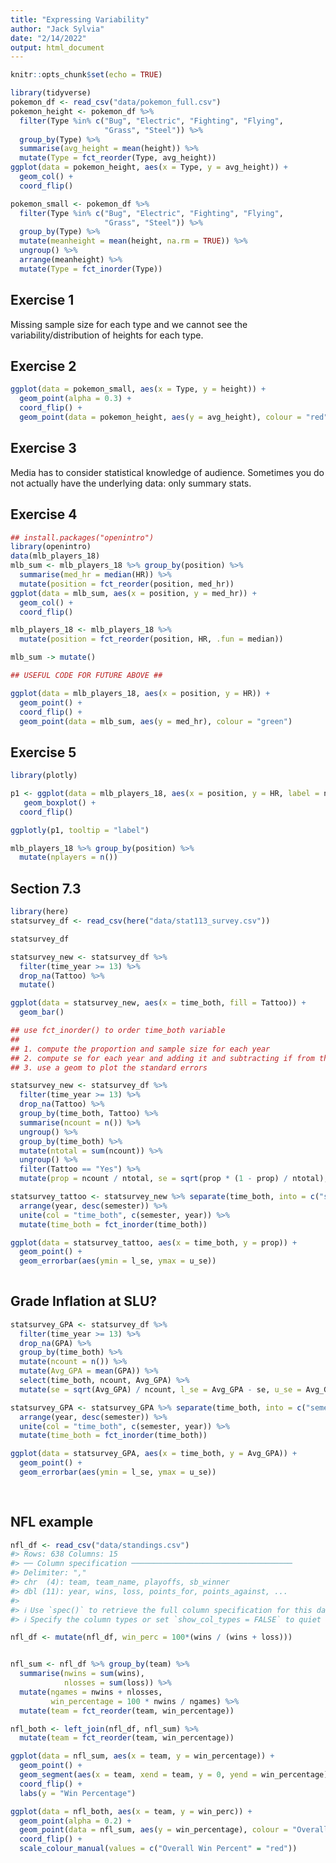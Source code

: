 ```yaml
---
title: "Expressing Variability"
author: "Jack Sylvia"
date: "2/14/2022"
output: html_document
---
```


```r
knitr::opts_chunk$set(echo = TRUE)
```

```r
library(tidyverse)
pokemon_df <- read_csv("data/pokemon_full.csv")
pokemon_height <- pokemon_df %>% 
  filter(Type %in% c("Bug", "Electric", "Fighting", "Flying",
                     "Grass", "Steel")) %>%
  group_by(Type) %>%
  summarise(avg_height = mean(height)) %>%
  mutate(Type = fct_reorder(Type, avg_height))
ggplot(data = pokemon_height, aes(x = Type, y = avg_height)) +
  geom_col() +
  coord_flip()

pokemon_small <- pokemon_df %>% 
  filter(Type %in% c("Bug", "Electric", "Fighting", "Flying",
                     "Grass", "Steel")) %>%
  group_by(Type) %>%
  mutate(meanheight = mean(height, na.rm = TRUE)) %>%
  ungroup() %>%
  arrange(meanheight) %>%
  mutate(Type = fct_inorder(Type))
```

## Exercise 1

Missing sample size for each type and we cannot see the variability/distribution of heights for each type.

## Exercise 2

```r
ggplot(data = pokemon_small, aes(x = Type, y = height)) +
  geom_point(alpha = 0.3) +
  coord_flip() +
  geom_point(data = pokemon_height, aes(y = avg_height), colour = "red")
```

## Exercise 3

Media has to consider statistical knowledge of audience. Sometimes you do not actually have the underlying data: only summary stats.

## Exercise 4

```r
## install.packages("openintro")
library(openintro)
data(mlb_players_18)
mlb_sum <- mlb_players_18 %>% group_by(position) %>%
  summarise(med_hr = median(HR)) %>%
  mutate(position = fct_reorder(position, med_hr))
ggplot(data = mlb_sum, aes(x = position, y = med_hr)) +
  geom_col() +
  coord_flip()

```

```r
mlb_players_18 <- mlb_players_18 %>%
  mutate(position = fct_reorder(position, HR, .fun = median))

mlb_sum -> mutate()

## USEFUL CODE FOR FUTURE ABOVE ##

ggplot(data = mlb_players_18, aes(x = position, y = HR)) +
  geom_point() +
  coord_flip() +
  geom_point(data = mlb_sum, aes(y = med_hr), colour = "green")
```


## Exercise 5

```r
library(plotly)

p1 <- ggplot(data = mlb_players_18, aes(x = position, y = HR, label = nplayers)) +
   geom_boxplot() +
  coord_flip()

ggplotly(p1, tooltip = "label")

mlb_players_18 %>% group_by(position) %>%
  mutate(nplayers = n())
```

## Section 7.3

```r
library(here)
statsurvey_df <- read_csv(here("data/stat113_survey.csv"))
```

```r
statsurvey_df

statsurvey_new <- statsurvey_df %>% 
  filter(time_year >= 13) %>%
  drop_na(Tattoo) %>%
  mutate()

ggplot(data = statsurvey_new, aes(x = time_both, fill = Tattoo)) +
  geom_bar()

## use fct_inorder() to order time_both variable
##
## 1. compute the proportion and sample size for each year
## 2. compute se for each year and adding it and subtracting if from the proportion
## 3. use a geom to plot the standard errors

statsurvey_new <- statsurvey_df %>% 
  filter(time_year >= 13) %>%
  drop_na(Tattoo) %>%
  group_by(time_both, Tattoo) %>%
  summarise(ncount = n()) %>%
  ungroup() %>%
  group_by(time_both) %>%
  mutate(ntotal = sum(ncount)) %>%
  ungroup() %>%
  filter(Tattoo == "Yes") %>%
  mutate(prop = ncount / ntotal, se = sqrt(prop * (1 - prop) / ntotal), l_se = prop - se, u_se = prop + se)

statsurvey_tattoo <- statsurvey_new %>% separate(time_both, into = c("semester", "year"), sep = 1) %>%
  arrange(year, desc(semester)) %>%
  unite(col = "time_both", c(semester, year)) %>%
  mutate(time_both = fct_inorder(time_both))

ggplot(data = statsurvey_tattoo, aes(x = time_both, y = prop)) +
  geom_point() +
  geom_errorbar(aes(ymin = l_se, ymax = u_se))
  
```

## Grade Inflation at SLU?

```r
statsurvey_GPA <- statsurvey_df %>%
  filter(time_year >= 13) %>%
  drop_na(GPA) %>%
  group_by(time_both) %>%
  mutate(ncount = n()) %>%
  mutate(Avg_GPA = mean(GPA)) %>%
  select(time_both, ncount, Avg_GPA) %>%
  mutate(se = sqrt(Avg_GPA) / ncount, l_se = Avg_GPA - se, u_se = Avg_GPA + se)

statsurvey_GPA <- statsurvey_GPA %>% separate(time_both, into = c("semester", "year"), sep = 1) %>%
  arrange(year, desc(semester)) %>%
  unite(col = "time_both", c(semester, year)) %>%
  mutate(time_both = fct_inorder(time_both))

ggplot(data = statsurvey_GPA, aes(x = time_both, y = Avg_GPA)) +
  geom_point() +
  geom_errorbar(aes(ymin = l_se, ymax = u_se))
  
  
```



## NFL example

```r
nfl_df <- read_csv("data/standings.csv")
#> Rows: 638 Columns: 15
#> ── Column specification ────────────────────────────────────
#> Delimiter: ","
#> chr  (4): team, team_name, playoffs, sb_winner
#> dbl (11): year, wins, loss, points_for, points_against, ...
#> 
#> ℹ Use `spec()` to retrieve the full column specification for this data.
#> ℹ Specify the column types or set `show_col_types = FALSE` to quiet this message.

nfl_df <- mutate(nfl_df, win_perc = 100*(wins / (wins + loss)))


nfl_sum <- nfl_df %>% group_by(team) %>%
  summarise(nwins = sum(wins),
            nlosses = sum(loss)) %>%
  mutate(ngames = nwins + nlosses,
         win_percentage = 100 * nwins / ngames) %>%
  mutate(team = fct_reorder(team, win_percentage))

nfl_both <- left_join(nfl_df, nfl_sum) %>%
  mutate(team = fct_reorder(team, win_percentage))

ggplot(data = nfl_sum, aes(x = team, y = win_percentage)) +
  geom_point() +
  geom_segment(aes(x = team, xend = team, y = 0, yend = win_percentage)) +
  coord_flip() +
  labs(y = "Win Percentage")

ggplot(data = nfl_both, aes(x = team, y = win_perc)) +
  geom_point(alpha = 0.2) + 
  geom_point(data = nfl_sum, aes(y = win_percentage), colour = "Overall Win Percent") +
  coord_flip() +
  scale_colour_manual(values = c("Overall Win Percent" = "red"))
```


